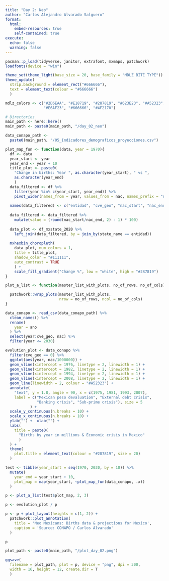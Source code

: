 ```yaml
---
title: "Day 2: Neo"
author: "Carlos Alejandro Alvarado Salguero"
format:
  html:
    embed-resources: true
    self-contained: true
execute:
  echo: false
  warning: false
---
```


```r
pacman::p_load(tidyverse, janitor, extrafont, mxmaps, patchwork)
loadfonts(device = "win")

theme_set(theme_light(base_size = 20, base_family = "MDLZ BITE TYPE"))
theme_update(
  strip.background = element_rect("#666666"), 
  text = element_text(colour = "#666666") 
  )

mdlz_colors <- c("#2D6EAA", "#E18719", "#287819", "#623E23", "#A52323", 
                 "#E6AF23", "#666666", "#4F2170")

# Directories
main_path <- here::here()
main_path <- paste0(main_path, "/day_02_neo")

data_conapo_path <- 
  paste0(main_path, "/05_Indicadores_demograficos_proyecciones.csv")
```

```r
plot_map_fun <- function(data, year = 1970){
  df <- data
  year_start <- year
  year_end <- year + 10
  title_plot <- paste0(
    "Change in births: Year ", as.character(year_start), " vs ",
    as.character(year_end)
    )
  data_filtered <- df %>% 
    filter(year %in% c(year_start, year_end)) %>% 
    pivot_wider(names_from = year, values_from = nac, names_prefix = "nac_")
  
  names(data_filtered) <- c("entidad", "cve_geo", "nac_start", "nac_end")
  
  data_filtered <- data_filtered %>% 
    mutate(value = (round(nac_start/nac_end, 2) - 1) * 100) 
  
  data_plot <- df_mxstate_2020 %>% 
    left_join(data_filtered, by = join_by(state_name == entidad))
  
  mxhexbin_choropleth(
    data_plot, num_colors = 1,
    title = title_plot,
    shadow_color = "#111111",
    auto_contrast = TRUE
    ) + 
    scale_fill_gradient("Change %", low = "white", high = "#287819")
}

plot_a_list <- function(master_list_with_plots, no_of_rows, no_of_cols) {

  patchwork::wrap_plots(master_list_with_plots, 
                        nrow = no_of_rows, ncol = no_of_cols)
}
```

```r
data_conapo <- read_csv(data_conapo_path) %>% 
  clean_names() %>% 
  rename(
    year = ano
  ) %>% 
  select(year:cve_geo, nac) %>% 
  filter(year <= 2030)
```


```r
evolution_plot <- data_conapo %>% 
  filter(cve_geo == 0) %>% 
  ggplot(aes(year, nac/1000000)) + 
  geom_vline(xintercept = 1976, linetype = 2, linewidth = 1) + 
  geom_vline(xintercept = 1982, linetype = 2, linewidth = 1) +
  geom_vline(xintercept = 1994, linetype = 2, linewidth = 1) +
  geom_vline(xintercept = 2008, linetype = 2, linewidth = 1) + 
  geom_line(linewidth = 2, colour = "#A52323") +
  annotate(
    "text", y = 1.8, angle = 90, x = c(1975, 1981, 1993, 2007), 
    label = c("Mexican peso devaluation", "External debt crisis", 
              "Banking crisis", "Sub-prime crisis"), size = 5
           ) +
  scale_y_continuous(n.breaks = 10) +
  scale_x_continuous(n.breaks = 10) +
  ylab("") +  xlab("") + 
  labs(
    title = paste0(
      "Births by year in millions & Economic crisis in Mexico"
      )
  ) + 
  theme(
    plot.title = element_text(colour = "#287819", size = 20)
  )
```


```r
test <- tibble(year_start = seq(1970, 2020, by = 10)) %>% 
  mutate(
    year_end = year_start + 10, 
    plot_map = map(year_start, ~plot_map_fun(data_conapo, .x))
  )

p <- plot_a_list(test$plot_map, 2, 3) 

p <- evolution_plot / p

p <- p + plot_layout(heights = c(1, 2)) + 
  patchwork::plot_annotation(
    title = 'Neo Mexicans: Births data & projections for Mexico',
    caption = 'Source: CONAPO / Carlos Alvarado'
  )

p

plot_path <- paste0(main_path, "/plot_day_02.png")

ggsave(
  filename = plot_path, plot = p, device = "png", dpi = 300, 
  width = 16, height = 12, create.dir = T
  )

```